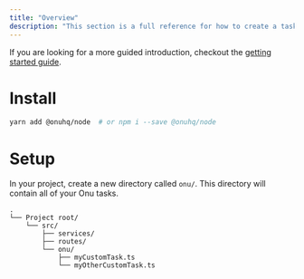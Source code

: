 ```yaml
---
title: "Overview"
description: "This section is a full reference for how to create a task using the Node/Express sdk."
---
```


If you are looking for a more guided introduction, checkout the [getting started guide](/introduction/getting-started).

# Install
```bash
yarn add @onuhq/node  # or npm i --save @onuhq/node
```

# Setup
In your project, create a new directory called `onu/`. This directory will contain all of your Onu tasks.
```
.
└── Project root/
    └── src/
        ├── services/
        ├── routes/
        └── onu/
            ├── myCustomTask.ts
            └── myOtherCustomTask.ts
```

